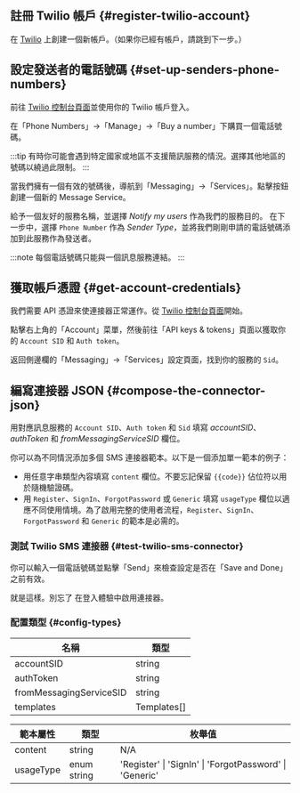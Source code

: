 ## 註冊 Twilio 帳戶 \{#register-twilio-account}

在 [Twilio](https://www.twilio.com) 上創建一個新帳戶。（如果你已經有帳戶，請跳到下一步。）

## 設定發送者的電話號碼 \{#set-up-senders-phone-numbers}

前往 [Twilio 控制台頁面](https://console.twilio.com/)並使用你的 Twilio 帳戶登入。

在「Phone Numbers」->「Manage」->「Buy a number」下購買一個電話號碼。

:::tip
有時你可能會遇到特定國家或地區不支援簡訊服務的情況。選擇其他地區的號碼以繞過此限制。
:::

當我們擁有一個有效的號碼後，導航到「Messaging」->「Services」。點擊按鈕創建一個新的 Message Service。

給予一個友好的服務名稱，並選擇 _Notify my users_ 作為我們的服務目的。
在下一步中，選擇 `Phone Number` 作為 _Sender Type_，並將我們剛剛申請的電話號碼添加到此服務作為發送者。

:::note
每個電話號碼只能與一個訊息服務連結。
:::

## 獲取帳戶憑證 \{#get-account-credentials}

我們需要 API 憑證來使連接器正常運作。從 [Twilio 控制台頁面](https://console.twilio.com/)開始。

點擊右上角的「Account」菜單，然後前往「API keys & tokens」頁面以獲取你的 `Account SID` 和 `Auth token`。

返回側邊欄的「Messaging」->「Services」設定頁面，找到你的服務的 `Sid`。

## 編寫連接器 JSON \{#compose-the-connector-json}

用對應訊息服務的 `Account SID`、`Auth token` 和 `Sid` 填寫 _accountSID_、_authToken_ 和 _fromMessagingServiceSID_ 欄位。

你可以為不同情況添加多個 SMS 連接器範本。以下是一個添加單一範本的例子：

- 用任意字串類型內容填寫 `content` 欄位。不要忘記保留 `{{code}}` 佔位符以用於隨機驗證碼。
- 用 `Register`、`SignIn`、`ForgotPassword` 或 `Generic` 填寫 `usageType` 欄位以適應不同使用情境。為了啟用完整的使用者流程，`Register`、`SignIn`、`ForgotPassword` 和 `Generic` 的範本是必需的。

### 測試 Twilio SMS 連接器 \{#test-twilio-sms-connector}

你可以輸入一個電話號碼並點擊「Send」來檢查設定是否在「Save and Done」之前有效。

就是這樣。別忘了 <MainSiteUrl href="/connectors/sms-connectors/#enable-phone-number-for-end-user-flows">在登入體驗中啟用連接器</MainSiteUrl>。

### 配置類型 \{#config-types}

| 名稱                    | 類型        |
| ----------------------- | ----------- |
| accountSID              | string      |
| authToken               | string      |
| fromMessagingServiceSID | string      |
| templates               | Templates[] |

| 範本屬性  | 類型        | 枚舉值                                                  |
| --------- | ----------- | ------------------------------------------------------- |
| content   | string      | N/A                                                     |
| usageType | enum string | 'Register' \| 'SignIn' \| 'ForgotPassword' \| 'Generic' |
